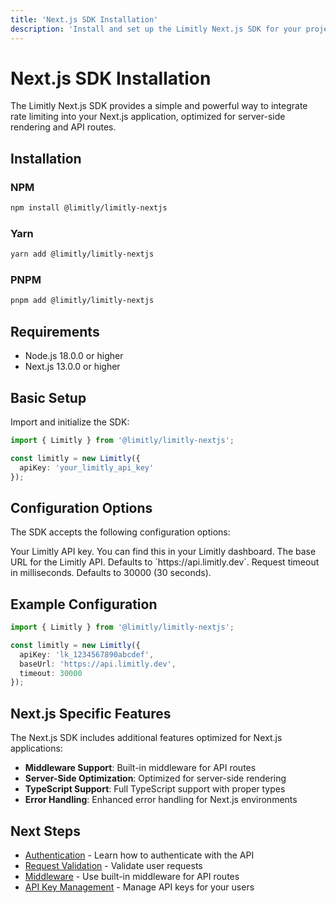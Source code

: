 ```yaml
---
title: 'Next.js SDK Installation'
description: 'Install and set up the Limitly Next.js SDK for your project'
---
```


# Next.js SDK Installation

The Limitly Next.js SDK provides a simple and powerful way to integrate rate limiting into your Next.js application, optimized for server-side rendering and API routes.

## Installation

### NPM

```bash
npm install @limitly/limitly-nextjs
```

### Yarn

```bash
yarn add @limitly/limitly-nextjs
```

### PNPM

```bash
pnpm add @limitly/limitly-nextjs
```

## Requirements

- Node.js 18.0.0 or higher
- Next.js 13.0.0 or higher

## Basic Setup

Import and initialize the SDK:

```typescript
import { Limitly } from '@limitly/limitly-nextjs';

const limitly = new Limitly({
  apiKey: 'your_limitly_api_key'
});
```

## Configuration Options

The SDK accepts the following configuration options:

<ParamField body="apiKey" type="string" required>
  Your Limitly API key. You can find this in your Limitly dashboard.
</ParamField>

<ParamField body="baseUrl" type="string">
  The base URL for the Limitly API. Defaults to `https://api.limitly.dev`.
</ParamField>

<ParamField body="timeout" type="number">
  Request timeout in milliseconds. Defaults to 30000 (30 seconds).
</ParamField>

## Example Configuration

```typescript
import { Limitly } from '@limitly/limitly-nextjs';

const limitly = new Limitly({
  apiKey: 'lk_1234567890abcdef',
  baseUrl: 'https://api.limitly.dev',
  timeout: 30000
});
```

## Next.js Specific Features

The Next.js SDK includes additional features optimized for Next.js applications:

- **Middleware Support**: Built-in middleware for API routes
- **Server-Side Optimization**: Optimized for server-side rendering
- **TypeScript Support**: Full TypeScript support with proper types
- **Error Handling**: Enhanced error handling for Next.js environments

## Next Steps

- [Authentication](/sdk/nextjs/authentication) - Learn how to authenticate with the API
- [Request Validation](/sdk/nextjs/validation) - Validate user requests
- [Middleware](/sdk/nextjs/middleware) - Use built-in middleware for API routes
- [API Key Management](/sdk/nextjs/api-keys) - Manage API keys for your users 